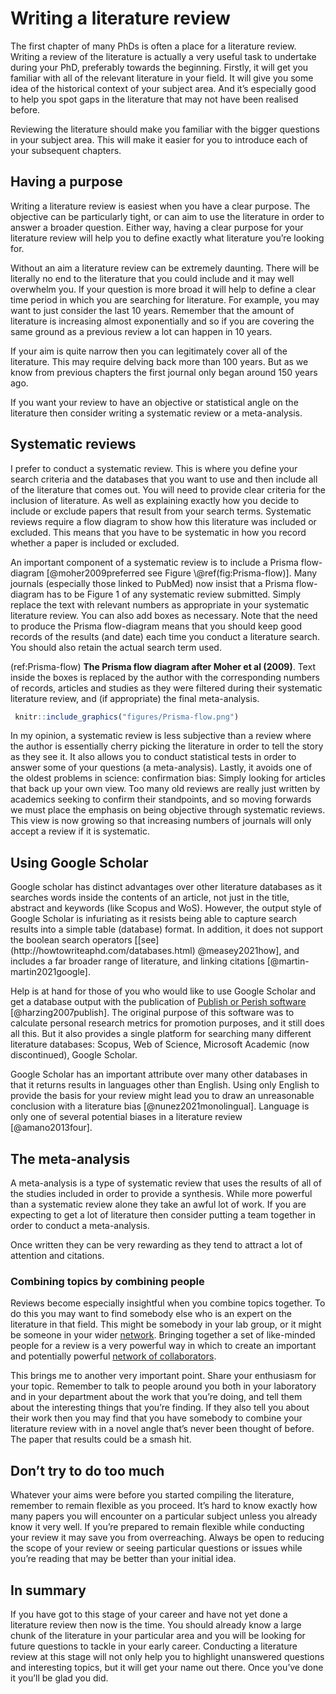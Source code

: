 # Writing a literature review {#review}

The first chapter of many PhDs is often a place for a literature review. Writing a review of the literature is actually a very useful task to undertake during your PhD, preferably towards the beginning. Firstly, it will get you familiar with all of the relevant literature in your field. It will give you some idea of the historical context of your subject area. And it's especially good to help you spot gaps in the literature that may not have been realised before.

Reviewing the literature should make you familiar with the bigger questions in your subject area. This will make it easier for you to introduce each of your subsequent chapters.

## Having a purpose
Writing a literature review is easiest when you have a clear purpose. The objective can be particularly tight, or can aim to use the literature in order to answer a broader question. Either way, having a clear purpose for your literature review will help you to define exactly what literature you're looking for. 

Without an aim a literature review can be extremely daunting. There will be literally no end to the literature that you could include and it may well overwhelm you. If your question is more broad it will help to define a clear time period in which you are searching for literature. For example, you may want to just consider the last 10 years. Remember that the amount of literature is increasing almost exponentially and so if you are covering the same ground as a previous review a lot can happen in 10 years. 

If your aim is quite narrow then you can legitimately cover all of the literature. This may require delving back more than 100 years. But as we know from previous chapters the first journal only began around 150 years ago. 

If you want your review to have an objective or statistical angle on the literature then consider writing a systematic review or a meta-analysis.

## Systematic reviews
I prefer to conduct a systematic review. This is where you define your search criteria and the databases that you want to use and then include all of the literature that comes out. You will need to provide clear criteria for the inclusion of literature. As well as explaining exactly how you decide to include or exclude papers that result from your search terms. Systematic reviews require a flow diagram to show how this literature was included or excluded. This means that you have to be systematic in how you record whether a paper is included or excluded. 

An important component of a systematic review is to include a Prisma flow-diagram [@moher2009preferred see Figure \@ref(fig:Prisma-flow)]. Many journals (especially those linked to PubMed) now insist that a Prisma flow-diagram has to be Figure 1 of any systematic review submitted. Simply replace the text with relevant numbers as appropriate in your systematic literature review. You can also add boxes as necessary. Note that the need to produce the Prisma flow-diagram means that you should keep good records of the results (and date) each time you conduct a literature search. You should also retain the actual search term used.


(ref:Prisma-flow) **The Prisma flow diagram after Moher et al (2009)**. Text inside the boxes is replaced by the author with the corresponding numbers of records, articles and studies as they were filtered during their systematic literature review, and (if appropriate) the final meta-analysis.

```{r Prisma-flow, echo=FALSE, fig.cap="(ref:Prisma-flow)"}
 knitr::include_graphics("figures/Prisma-flow.png")
```


In my opinion, a systematic review is less subjective than a review where the author is essentially cherry picking the literature in order to tell the story as they see it. It also allows you to conduct statistical tests in order to answer some of your questions (a meta-analysis). Lastly, it avoids one of the oldest problems in science: confirmation bias: Simply looking for articles that back up your own view. Too many old reviews are really just written by academics seeking to confirm their standpoints, and so moving forwards we must place the emphasis on being objective through systematic reviews. This view is now growing so that increasing numbers of journals will only accept a review if it is systematic. 

## Using Google Scholar
Google scholar has distinct advantages over other literature databases as it searches words inside the contents of an article, not just in the title, abstract and keywords (like Scopus and WoS). However, the output style of Google Scholar is infuriating as it resists being able to capture search results into a simple table (database) format. In addition, it does not support the boolean search operators [[see](http://howtowriteaphd.com/databases.html) @measey2021how], and includes a far broader range of literature, and linking citations [@martin-martin2021google]. 

Help is at hand for those of you who would like to use Google Scholar and get a database output with the publication of [Publish or Perish software](https://harzing.com/resources/publish-or-perish) [@harzing2007publish]. The original purpose of this software was to calculate personal research metrics for promotion purposes, and it still does all this. But it also provides a single platform for searching many different literature databases: Scopus, Web of Science, Microsoft Academic (now discontinued), Google Scholar. 

Google Scholar has an important attribute over many other databases in that it returns results in languages other than English. Using only English to provide the basis for your review might lead you to draw an unreasonable conclusion with a literature bias [@nunez2021monolingual]. Language is only one of several potential biases in a literature review [@amano2013four].

## The meta-analysis
A meta-analysis is a type of systematic review that uses the results of all of the studies included in order to provide a synthesis. While more powerful than a systematic review alone they take an awful lot of work. If you are expecting to get a lot of literature then consider putting a team together in order to conduct a meta-analysis.

Once written they can be very rewarding as they tend to attract a lot of attention and citations. 

### Combining topics by combining people
Reviews become especially insightful when you combine topics together. To do this you may want to find somebody else who is an expert on the literature in that field. This might be somebody in your lab group, or it might be someone in your wider [network](#networks). Bringing together a set of like-minded people for a review is a very powerful way in which to create an important and potentially powerful [network of collaborators](#networks). 

This brings me to another very important point. Share your enthusiasm for your topic. Remember to talk to people around you both in your laboratory and in your department about the work that you're doing, and tell them about the interesting things that you're finding. If they also tell you about their work then you may find that you have somebody to combine your literature review with in a novel angle that's never been thought of before. The paper that results could be a smash hit.

## Don't try to do too much
Whatever your aims were before you started compiling the literature, remember to remain flexible as you proceed. It's hard to know exactly how many papers you will encounter on a particular subject unless you already know it very well. If you're prepared to remain flexible while conducting your review it may save you from overreaching. Always be open to reducing the scope of your review or seeing particular questions or issues while you're reading that may be better than your initial idea. 

## In summary
If you have got to this stage of your career and have not yet done a literature review then now is the time. You should already know a large chunk of the literature in your particular area and you will be looking for future questions to tackle in your early career. Conducting a literature review at this stage  will not only help you to highlight unanswered questions and interesting topics, but it will get your name out there. Once you've done it you'll be glad you did.
